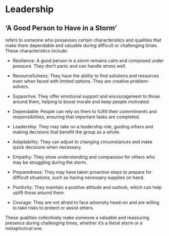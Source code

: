 # Leadership
 
## 'A Good Person to Have in a Storm'
refers to someone who possesses certain characteristics and qualities that make them dependable and valuable during difficult or challenging times. These characteristics include:

- Resilience: A good person in a storm remains calm and composed under pressure. They don't panic and can handle stress well.

- Resourcefulness: They have the ability to find solutions and resources even when faced with limited options. They are creative problem-solvers.

- Supportive: They offer emotional support and encouragement to those around them, helping to boost morale and keep people motivated.

- Dependable: People can rely on them to fulfill their commitments and responsibilities, ensuring that important tasks are completed.

- Leadership: They may take on a leadership role, guiding others and making decisions that benefit the group as a whole.

- Adaptability: They can adjust to changing circumstances and make quick decisions when necessary.

- Empathy: They show understanding and compassion for others who may be struggling during the storm.

- Preparedness: They may have taken proactive steps to prepare for difficult situations, such as having necessary supplies on hand.

- Positivity: They maintain a positive attitude and outlook, which can help uplift those around them.

- Courage: They are not afraid to face adversity head-on and are willing to take risks to protect or assist others.

These qualities collectively make someone a valuable and reassuring presence during challenging times, whether it's a literal storm or a metaphorical one.
 
 
